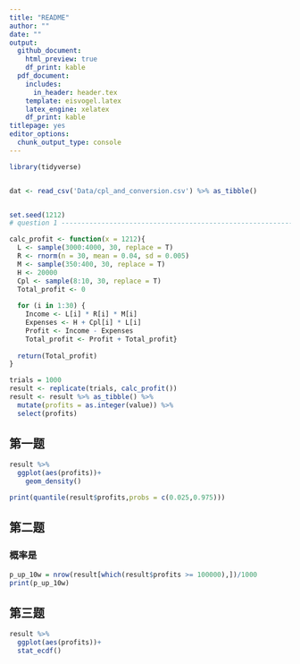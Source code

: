 ```yaml
---
title: "README"
author: ""
date: ""
output:
  github_document: 
    html_preview: true
    df_print: kable
  pdf_document: 
    includes:
      in_header: header.tex
    template: eisvogel.latex
    latex_engine: xelatex
    df_print: kable
titlepage: yes
editor_options: 
  chunk_output_type: console
---
```


```r
library(tidyverse)


dat <- read_csv('Data/cpl_and_conversion.csv') %>% as_tibble()


set.seed(1212)
# question 1 --------------------------------------------------------------

calc_profit <- function(x = 1212){
  L <- sample(3000:4000, 30, replace = T)
  R <- rnorm(n = 30, mean = 0.04, sd = 0.005)
  M <- sample(350:400, 30, replace = T)
  H <- 20000
  Cpl <- sample(8:10, 30, replace = T)
  Total_profit <- 0
  
  for (i in 1:30) {
    Income <- L[i] * R[i] * M[i]
    Expenses <- H + Cpl[i] * L[i]
    Profit <- Income - Expenses
    Total_profit <- Profit + Total_profit}
  
  return(Total_profit)
}

trials = 1000
result <- replicate(trials, calc_profit())
result <- result %>% as_tibble() %>% 
  mutate(profits = as.integer(value)) %>% 
  select(profits)
```

## 第一题
```r
result %>% 
  ggplot(aes(profits))+
    geom_density()

print(quantile(result$profits,probs = c(0.025,0.975)))
```
## 第二题
### 概率是
```r

p_up_10w = nrow(result[which(result$profits >= 100000),])/1000
print(p_up_10w)


```
## 第三题
```r

result %>% 
  ggplot(aes(profits))+
  stat_ecdf()


```